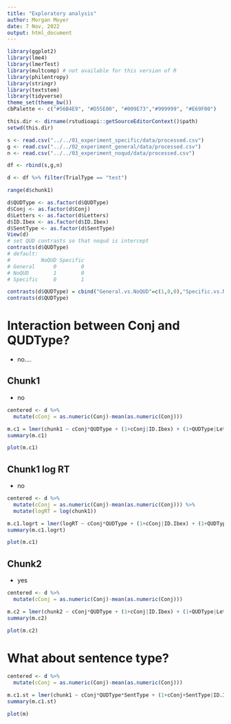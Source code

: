 ```yaml
---
title: "Exploratory analysis"
author: Morgan Moyer
date: 7 Nov, 2022
output: html_document
---
```


```r
library(ggplot2)
library(lme4)
library(lmerTest)
library(multcomp) # not available for this version of R
library(philentropy)
library(stringr)
library(textstem)
library(tidyverse)
theme_set(theme_bw())
cbPalette <- c("#56B4E9", "#D55E00", "#009E73","#999999", "#E69F00")
```

```r
this.dir <- dirname(rstudioapi::getSourceEditorContext()$path)
setwd(this.dir)

s <- read.csv("../../01_experiment_specific/data/processed.csv")
g <- read.csv("../../02_experiment_general/data/processed.csv")
n <- read.csv("../../03_experiment_noqud/data/processed.csv")

df <- rbind(s,g,n)

d <- df %>% filter(TrialType == "test")
```



```r
range(d$chunk1)


```


```r
d$QUDType <- as.factor(d$QUDType)
d$Conj <- as.factor(d$Conj)
d$Letters <- as.factor(d$Letters)
d$ID.Ibex <- as.factor(d$ID.Ibex)
d$SentType <- as.factor(d$SentType)
View(d)
# set QUD contrasts so that noqud is intercept
contrasts(d$QUDType)
# default:
#          NoQUD Specific
# General      0        0
# NoQUD        1        0
# Specific     0        1

contrasts(d$QUDType) = cbind("General.vs.NoQUD"=c(1,0,0),"Specific.vs.NoQUD"=c(0,0,1))
contrasts(d$QUDType)
```

# Interaction between Conj and QUDType?
- no....

## Chunk1
- no
```r

centered <- d %>% 
  mutate(cConj = as.numeric(Conj)-mean(as.numeric(Conj)))

m.c1 = lmer(chunk1 ~ cConj*QUDType + (1+cConj|ID.Ibex) + (1+QUDType|Letters), data=centered)
summary(m.c1)

plot(m.c1)
```


## Chunk1 log RT
- no
```r

centered <- d %>% 
  mutate(cConj = as.numeric(Conj)-mean(as.numeric(Conj))) %>% 
  mutate(logRT = log(chunk1))

m.c1.logrt = lmer(logRT ~ cConj*QUDType + (1+cConj|ID.Ibex) + (1+QUDType|Letters), data=centered)
summary(m.c1.logrt)

plot(m.c1)
```

## Chunk2
- yes
```r

centered <- d %>% 
  mutate(cConj = as.numeric(Conj)-mean(as.numeric(Conj)))

m.c2 = lmer(chunk2 ~ cConj*QUDType + (1+cConj|ID.Ibex) + (1+QUDType|Letters), data=centered)
summary(m.c2)

plot(m.c2)
```



# What about sentence type?
```r
centered <- d %>% 
  mutate(cConj = as.numeric(Conj)-mean(as.numeric(Conj)))

m.c1.st = lmer(chunk1 ~ cConj*QUDType*SentType + (1+cConj+SentType|ID.Ibex) + (1+QUDType|Letters), data=centered)
summary(m.c1.st)

plot(m)
```
